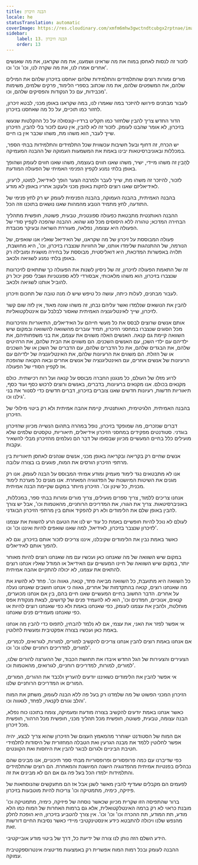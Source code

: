 ```yaml
---
title: הבנה וזיכרון
locale: he
statusTranslation: automatic
coverImage: https://res.cloudinary.com/xmfm6mhw3gwctndtcubgx2rptnae/image/upload/v1740337243/small_cover_educacion_fundamental_a051170f1c.webp
sidebar:
    label: 13. הבנה וזיכרון
    order: 13
---
```

לזכור זה לנסות לאחסן במוח את מה שראינו ושמענו, את מה שקראנו, את מה שאנשים אחרים אמרו לנו, את מה שקרה לנו, וכו' וכו' וכו'.

מורים ומורות רוצים שהתלמידים והתלמידות שלהם יאחסנו בזיכרון שלהם את המילים שלהם, את המשפטים שלהם, את מה שכתוב בספרי הלימוד, פרקים שלמים, משימות מכבידות, עם כל הנקודות והפסיקים שלהם, וכו'.

לעבור מבחנים פירושו להיזכר במה שאמרו לנו, במה שקראנו באופן מכני, לבטא זיכרון, לחזור כמו תוכיים, על כל מה שאחסנו בזיכרון.

הדור החדש צריך להבין שלחזור כמו תקליט ברדיו-קונסולה על כל ההקלטות שנעשו בזיכרון, לא אומר שהבנו לעומק. לזכור זה לא להבין, אין טעם לזכור בלי להבין, הזיכרון שייך לעבר, הוא משהו מת, משהו שכבר אין בו חיים.

יש הכרח, זה דחוף ובעל חשיבות עכשווית שכל התלמידים והתלמידות בבתי הספר, במכללות ובאוניברסיטאות יבינו באמת את המשמעות העמוקה של ההבנה המעמיקה.

לְהָבִין זה משהו מיידי, ישיר, משהו שאנו חווים בעוצמה, משהו שאנו חווים לעומק ושהופך באופן בלתי נמנע לקפיץ הפנימי האמיתי של הפעולה המודעת.

לזכור, להיזכר זה משהו מת, שייך לעבר ולמרבה הצער הופך לאידיאל, למוטו, לרעיון, לאידיאליזם שאנו רוצים לחקות באופן מכני ולעקוב אחריו באופן לא מודע.

בהבנה האמיתית, בהבנה העמוקה, בהבנה הפנימית לעומק יש רק לחץ פנימי של התודעה, לחץ מתמיד הנובע מהמהות שאנו נושאים בתוכנו וזה הכל.

ההבנה האותנטית מתבטאת כפעולה ספונטנית, טבעית, פשוטה, חופשית מתהליך הבחירה המדכא; טהורה ללא היסוסים מכל סוג שהוא. ההבנה שהפכה לקפיץ סודי של הפעולה היא עצומה, נפלאה, מעוררת השראה ובעיקר מכובדת.

פעולה המבוססת על זיכרון של מה שקראנו, של האידיאל שאליו אנו שואפים, של הנורמה, של ההתנהגות שלימדו אותנו, של החוויות שנצברו בזיכרון, וכו', היא מחושבת, תלויה באפשרות המדכאת, היא דואליסטית, מבוססת על בחירה מושגית ומובילה רק באופן בלתי נמנע לשגיאה ולכאב.

זה של התאמת הפעולה לזיכרון, זה של ניסיון לשנות את הפעולה כך שתתאים לזיכרונות שנצברו בזיכרון, הוא משהו מלאכותי, אבסורדי ללא ספונטניות ושבלי ספק יכול רק להוביל אותנו לשגיאה ולכאב.

לעבור מבחנים, לעלות כיתה, עושה כל טיפש שיש לו מנה טובה של תחכום וזיכרון.

להבין את הנושאים שנלמדו ואשר עליהם נבחן, זה משהו שונה מאוד, אין לזה שום קשר לזיכרון, שייך לאינטליגנציה האמיתית שאסור לבלבל עם אינטלקטואליות.

אותם אנשים שרוצים לבסס את כל מעשי חייהם על האידיאלים, התיאוריות והזיכרונות מכל הסוגים שנצברו במחסני הזיכרון, תמיד עוברים מהשוואה להשוואה ובמקום שיש השוואה קיימת גם קנאה. האנשים האלה משווים את עצמם, את בני משפחותיהם, את ילדיהם עם ילדי השכן, עם האנשים השכנים. הם משווים את הבית שלהם, את הרהיטים שלהם, את הבגדים שלהם, את כל הדברים שלהם, עם הדברים של השכן או של השכנים או של הזולת. הם משווים את הרעיונות שלהם, את האינטליגנציה של ילדיהם עם הרעיונות של אנשים אחרים, עם האינטליגנציה של אנשים אחרים ובאה הקנאה שהופכת אז לקפיץ הסודי של הפעולה.

לרוע מזלו של העולם, כל מנגנון החברה מבוסס על קנאה ועל רוח רכישתית. כולם מקנאים בכולם. אנו מקנאים ברעיונות, בדברים, באנשים ורוצים לרכוש כסף ועוד כסף, תיאוריות חדשות, רעיונות חדשים שאנו צוברים בזיכרון, דברים חדשים כדי לסנוור את בני גילנו וכו'.

בהבנה האמיתית, הלגיטימית, האותנטית, קיימת אהבה אמיתית ולא רק ביטוי מילולי של הזיכרון.

דברים שנזכרים, מה שמופקד בזיכרון, נופל במהרה בתהום הנשייה מכיוון שהזיכרון בוגדני. סטודנטים מפקידים במחסני הזיכרון אידיאלים, תיאוריות, טקסטים שלמים שלא מועילים כלל בחיים המעשיים מכיוון שבסופו של דבר הם נעלמים מהזיכרון מבלי להשאיר עקבות.

אנשים שחיים רק בקריאה ובקריאה באופן מכני, אנשים שנהנים לאחסן תיאוריות בין מרתפי הזיכרון הורסים את המוח, פוגעים בו בצורה עלובה.

אנו לא מתבטאים נגד לימוד מעמיק ומודע אמיתי המבוסס על הבנה לעומק. אנו רק מגנים את השיטות המיושנות של הפדגוגיה המאחרת. אנו מגנים כל מערכת לימוד מכנית, כל שינון וכו'. הזיכרון מיותר במקום שקיימת הבנה אמיתית.

אנחנו צריכים ללמוד, צריך ספרים מועילים, צריך מורים ומורות בבתי ספר, במכללות, באוניברסיטאות. צריך את הגורו, את המדריכים הרוחניים, מהאטמות וכו', אבל יש צורך להבין באופן שלם את הלימודים ולא רק להפקיד אותם בין מרתפי הזיכרון הבוגדני.

לעולם לא נוכל להיות חופשיים באמת כל עוד יש לנו את הטעם הרע להשוות את עצמנו לזיכרון שנצבר בזיכרון, לאידיאל, למה שאנו שואפים להיות ואיננו וכו' וכו'.

כאשר באמת נבין את הלימודים שקיבלנו, איננו צריכים לזכור אותם בזיכרון, וגם לא להפוך אותם לאידיאלים.

במקום שיש השוואה של מה שאנחנו כאן ועכשיו עם מה שאנחנו רוצים להיות מאוחר יותר, במקום שיש השוואה של חיינו המעשיים עם האידיאל או המודל שאליו אנחנו רוצים להתאים את עצמנו, לא יכולה להתקיים אהבה אמיתית.

כל השוואה היא מתועבת, כל השוואה מביאה פחד, קנאה, גאווה וכו'. פחד לא להשיג את מה שאנחנו רוצים, קנאה בהתקדמות של אחרים, גאווה כי אנחנו חושבים שאנחנו נעלה על אחרים. הדבר החשוב בחיים המעשיים שאנו חיים בהם, בין אם אנחנו מכוערים, קנאים, אנוכיים, חמדנים וכו', הוא לא להעמיד פנים של קדושים, לצאת מנקודת אפס מוחלטת, ולהבין את עצמנו לעומק, כפי שאנחנו באמת ולא כפי שאנחנו רוצים להיות או כפי שאנחנו מעמידים פנים שאנחנו.

אי אפשר לפזר את האני, את עצמי, אם לא נלמד להבחין, לתפוס כדי להבין מה אנחנו באמת כאן ועכשיו בצורה אפקטיבית ומעשית לחלוטין.

אם אנחנו באמת רוצים להבין אנחנו צריכים להקשיב למורים, למורות, לגורואים, לכמרים, למורים, למדריכים רוחניים שלנו וכו' וכו'.

הצעירים והצעירות של הגל החדש איבדו את תחושת הכבוד, של ההערצה להורים שלנו, למורים, למורות, למדריכים רוחניים, לגורואים, מהאטמות וכו'.

אי אפשר להבין את הלימודים כשאיננו יודעים להעריץ ולכבד את ההורים, המורים, המורים או המדריכים הרוחניים שלנו.

הזיכרון המכני הפשוט של מה שלמדנו רק בעל פה ללא הבנה לעומק, משתק את המוח והלב וגורם לקנאה, לפחד, לגאווה וכו'.

כאשר אנחנו באמת יודעים להקשיב בצורה מודעת ומעמיקה, צומח בתוכנו כוח נפלא, הבנה עצומה, טבעית, פשוטה, חופשית מכל תהליך מכני, חופשית מכל הרהור, חופשית מכל זיכרון.

אם המוח של הסטודנט ישוחרר מהמאמץ העצום של הזיכרון שהוא צריך לבצע, יהיה אפשר לחלוטין ללמד את מבנה הגרעין ואת הטבלה המחזורית של היסודות לתלמידי חטיבת הביניים ולגרום לבוגר להבין את היחסות ואת הקוונטים.

כפי שדיברנו עם כמה פרופסורים ופרופסוריות מבתי ספר תיכוניים, אנו מבינים שהם נבהלים בפנטיות אמיתית מהפדגוגיה הישנה המיושנת והמאחרת. הם רוצים שהתלמידים והתלמידות ילמדו הכל בעל פה גם אם הם לא מבינים את זה.

לפעמים הם מקבלים שעדיף להבין מאשר לשנן אבל אז הם מתעקשים שהנוסחאות של פיזיקה, כימיה, מתמטיקה וכו' צריכות להיות מוטבעות בזיכרון.

ברור שהתפיסה הזו שקרית מכיוון שכאשר נוסחה של פיזיקה, כימיה, מתמטיקה וכו' מובנת כראוי לא רק ברמה האינטלקטואלית, אלא גם ברמות האחרות של המוח כמו הלא מודע, תת המודע, תת ההכרה וכו' וכו' וכו'. אין צורך להטביע בזיכרון, היא הופכת לחלק מהנפש שלנו ויכולה להתבטא כידע אינסטינקטיבי מיידי כאשר נסיבות החיים דורשות זאת.

הידע השלם הזה נותן לנו צורה של ידיעת כל, דרך של ביטוי מודע אובייקטיבי.

ההבנה לעומק ובכל רמות המוח אפשרית רק באמצעות מדיטציה אינטרוספקטיבית עמוקה.

